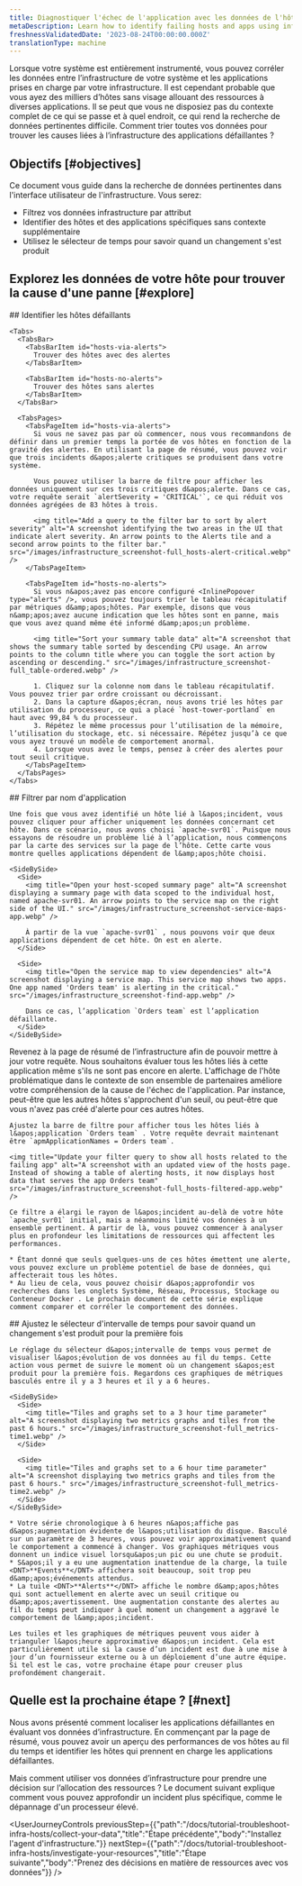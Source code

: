 ```yaml
---
title: Diagnostiquer l'échec de l'application avec les données de l'hôte
metaDescription: Learn how to identify failing hosts and apps using infrastructure data.
freshnessValidatedDate: '2023-08-24T00:00:00.000Z'
translationType: machine
---
```


Lorsque votre système est entièrement instrumenté, vous pouvez corréler les données entre l’infrastructure de votre système et les applications prises en charge par votre infrastructure. Il est cependant probable que vous ayez des milliers d’hôtes sans visage allouant des ressources à diverses applications. Il se peut que vous ne disposiez pas du contexte complet de ce qui se passe et à quel endroit, ce qui rend la recherche de données pertinentes difficile. Comment trier toutes vos données pour trouver les causes liées à l’infrastructure des applications défaillantes ?

## Objectifs [#objectives]

Ce document vous guide dans la recherche de données pertinentes dans l&apos;interface utilisateur de l&apos;infrastructure. Vous serez:

* Filtrez vos données infrastructure par attribut
* Identifier des hôtes et des applications spécifiques sans contexte supplémentaire
* Utilisez le sélecteur de temps pour savoir quand un changement s&apos;est produit

## Explorez les données de votre hôte pour trouver la cause d&apos;une panne [#explore]

<Steps>
  <Step>
    ## Identifier les hôtes défaillants

    <Tabs>
      <TabsBar>
        <TabsBarItem id="hosts-via-alerts">
          Trouver des hôtes avec des alertes
        </TabsBarItem>

        <TabsBarItem id="hosts-no-alerts">
          Trouver des hôtes sans alertes
        </TabsBarItem>
      </TabsBar>

      <TabsPages>
        <TabsPageItem id="hosts-via-alerts">
          Si vous ne savez pas par où commencer, nous vous recommandons de définir dans un premier temps la portée de vos hôtes en fonction de la gravité des alertes. En utilisant la page de résumé, vous pouvez voir que trois incidents d&apos;alerte critiques se produisent dans votre système.

          Vous pouvez utiliser la barre de filtre pour afficher les données uniquement sur ces trois critiques d&apos;alerte. Dans ce cas, votre requête serait `alertSeverity = 'CRITICAL'`, ce qui réduit vos données agrégées de 83 hôtes à trois.

          <img title="Add a query to the filter bar to sort by alert severity" alt="A screenshot identifying the two areas in the UI that indicate alert severity. An arrow points to the Alerts tile and a second arrow points to the filter bar." src="/images/infrastructure_screenshot-full_hosts-alert-critical.webp" />
        </TabsPageItem>

        <TabsPageItem id="hosts-no-alerts">
          Si vous n&apos;avez pas encore configuré <InlinePopover type="alerts" />, vous pouvez toujours trier le tableau récapitulatif par métriques d&amp;apos;hôtes. Par exemple, disons que vous n&amp;apos;avez aucune indication que les hôtes sont en panne, mais que vous avez quand même été informé d&amp;apos;un problème.

          <img title="Sort your summary table data" alt="A screenshot that shows the summary table sorted by descending CPU usage. An arrow points to the column title where you can toggle the sort action by ascending or descending." src="/images/infrastructure_screenshot-full_table-ordered.webp" />

          1. Cliquez sur la colonne nom dans le tableau récapitulatif. Vous pouvez trier par ordre croissant ou décroissant.
          2. Dans la capture d&apos;écran, nous avons trié les hôtes par utilisation du processeur, ce qui a placé `host-tower-portland` en haut avec 99,84 % du processeur.
          3. Répétez le même processus pour l’utilisation de la mémoire, l’utilisation du stockage, etc. si nécessaire. Répétez jusqu’à ce que vous ayez trouvé un modèle de comportement anormal.
          4. Lorsque vous avez le temps, pensez à créer des alertes pour tout seuil critique.
        </TabsPageItem>
      </TabsPages>
    </Tabs>
  </Step>

  <Step>
    ## Filtrer par nom d&apos;application

    Une fois que vous avez identifié un hôte lié à l&apos;incident, vous pouvez cliquer pour afficher uniquement les données concernant cet hôte. Dans ce scénario, nous avons choisi `apache-svr01`. Puisque nous essayons de résoudre un problème lié à l’application, nous commençons par la carte des services sur la page de l’hôte. Cette carte vous montre quelles applications dépendent de l&amp;apos;hôte choisi.

    <SideBySide>
      <Side>
        <img title="Open your host-scoped summary page" alt="A screenshot displaying a summary page with data scoped to the individual host, named apache-svr01. An arrow points to the service map on the right side of the UI." src="/images/infrastructure_screenshot-service-maps-app.webp" />

        À partir de la vue `apache-svr01` , nous pouvons voir que deux applications dépendent de cet hôte. On est en alerte.
      </Side>

      <Side>
        <img title="Open the service map to view dependencies" alt="A screenshot displaying a service map. This service map shows two apps. One app named 'Orders team' is alerting in the critical." src="/images/infrastructure_screenshot-find-app.webp" />

        Dans ce cas, l’application `Orders team` est l’application défaillante.
      </Side>
    </SideBySide>
  </Step>

  <Step>
    Revenez à la page de résumé de l’infrastructure afin de pouvoir mettre à jour votre requête. Nous souhaitons évaluer tous les hôtes liés à cette application même s&apos;ils ne sont pas encore en alerte. L&apos;affichage de l&apos;hôte problématique dans le contexte de son ensemble de partenaires améliore votre compréhension de la cause de l&apos;échec de l&apos;application. Par instance, peut-être que les autres hôtes s&apos;approchent d&apos;un seuil, ou peut-être que vous n&apos;avez pas créé d&apos;alerte pour ces autres hôtes.

    Ajustez la barre de filtre pour afficher tous les hôtes liés à l&apos;application `Orders team` . Votre requête devrait maintenant être `apmApplicationNames = Orders team`.

    <img title="Update your filter query to show all hosts related to the failing app" alt="A screenshot with an updated view of the hosts page. Instead of showing a table of alerting hosts, it now displays host data that serves the app Orders team" src="/images/infrastructure_screenshot-full_hosts-filtered-app.webp" />

    Ce filtre a élargi le rayon de l&apos;incident au-delà de votre hôte `apache_svr01` initial, mais a néanmoins limité vos données à un ensemble pertinent. À partir de là, vous pouvez commencer à analyser plus en profondeur les limitations de ressources qui affectent les performances.

    * Étant donné que seuls quelques-uns de ces hôtes émettent une alerte, vous pouvez exclure un problème potentiel de base de données, qui affecterait tous les hôtes.
    * Au lieu de cela, vous pouvez choisir d&apos;approfondir vos recherches dans les onglets Système, Réseau, Processus, Stockage ou Conteneur Docker . Le prochain document de cette série explique comment comparer et corréler le comportement des données.
  </Step>

  <Step>
    ## Ajustez le sélecteur d&apos;intervalle de temps pour savoir quand un changement s&apos;est produit pour la première fois

    Le réglage du sélecteur d&apos;intervalle de temps vous permet de visualiser l&apos;évolution de vos données au fil du temps. Cette action vous permet de suivre le moment où un changement s&apos;est produit pour la première fois. Regardons ces graphiques de métriques basculés entre il y a 3 heures et il y a 6 heures.

    <SideBySide>
      <Side>
        <img title="Tiles and graphs set to a 3 hour time parameter" alt="A screenshot displaying two metrics graphs and tiles from the past 6 hours." src="/images/infrastructure_screenshot-full_metrics-time1.webp" />
      </Side>

      <Side>
        <img title="Tiles and graphs set to a 6 hour time parameter" alt="A screenshot displaying two metrics graphs and tiles from the past 6 hours." src="/images/infrastructure_screenshot-full_metrics-time2.webp" />
      </Side>
    </SideBySide>

    * Votre série chronologique à 6 heures n&apos;affiche pas d&apos;augmentation évidente de l&apos;utilisation du disque. Basculé sur un paramètre de 3 heures, vous pouvez voir approximativement quand le comportement a commencé à changer. Vos graphiques métriques vous donnent un indice visuel lorsqu&apos;un pic ou une chute se produit.
    * S&apos;il y a eu une augmentation inattendue de la charge, la tuile <DNT>**Events**</DNT> affichera soit beaucoup, soit trop peu d&amp;apos;événements attendus.
    * La tuile <DNT>**Alerts**</DNT> affiche le nombre d&amp;apos;hôtes qui sont actuellement en alerte avec un seuil critique ou d&amp;apos;avertissement. Une augmentation constante des alertes au fil du temps peut indiquer à quel moment un changement a aggravé le comportement de l&amp;apos;incident.

    Les tuiles et les graphiques de métriques peuvent vous aider à trianguler l&apos;heure approximative d&apos;un incident. Cela est particulièrement utile si la cause d’un incident est due à une mise à jour d’un fournisseur externe ou à un déploiement d’une autre équipe. Si tel est le cas, votre prochaine étape pour creuser plus profondément changerait.
  </Step>
</Steps>

## Quelle est la prochaine étape ? [#next]

Nous avons présenté comment localiser les applications défaillantes en évaluant vos données d’infrastructure. En commençant par la page de résumé, vous pouvez avoir un aperçu des performances de vos hôtes au fil du temps et identifier les hôtes qui prennent en charge les applications défaillantes.

Mais comment utiliser vos données d’infrastructure pour prendre une décision sur l’allocation des ressources ? Le document suivant explique comment vous pouvez approfondir un incident plus spécifique, comme le dépannage d&apos;un processeur élevé.

<UserJourneyControls previousStep={{"path":"/docs/tutorial-troubleshoot-infra-hosts/collect-your-data","title":"Étape précédente","body":"Installez l'agent d'infrastructure."}} nextStep={{"path":"/docs/tutorial-troubleshoot-infra-hosts/investigate-your-resources","title":"Étape suivante","body":"Prenez des décisions en matière de ressources avec vos données"}} />